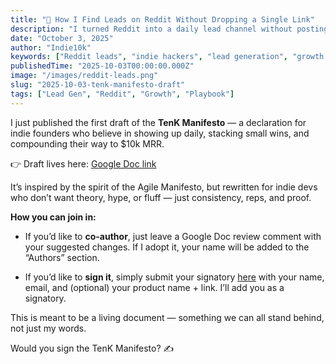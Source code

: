 ```yaml
---
title: "🎯 How I Find Leads on Reddit Without Dropping a Single Link"
description: "I turned Reddit into a daily lead channel without posting a single link. Here’s the playbook that works without spam, cringe, or bans."
date: "October 3, 2025"
author: "Indie10k"
keywords: ["Reddit leads", "indie hackers", "lead generation", "growth gym", "no spam", "MRR"]
publishedTime: "2025-10-03T00:00:00.000Z"
image: "/images/reddit-leads.png"
slug: "2025-10-03-tenk-manifesto-draft"
tags: ["Lead Gen", "Reddit", "Growth", "Playbook"]
---
```


I just published the first draft of the **TenK Manifesto** — a declaration for indie founders who believe in showing up daily, stacking small wins, and compounding their way to $10k MRR.

👉 Draft lives here: [Google Doc link](https://docs.google.com/document/d/10OjVTWtOpw_h6XZnXTOyZpcU6E4f44On-0bNwFFDQ7Y/edit?tab=t.0)

It’s inspired by the spirit of the Agile Manifesto, but rewritten for indie devs who don’t want theory, hype, or fluff — just consistency, reps, and proof.

**How you can join in:**

-   If you’d like to **co-author**, just leave a Google Doc review comment with your suggested changes. If I adopt it, your name will be added to the “Authors” section.
    
-   If you’d like to **sign it**, simply submit your signatory [here](https://indie10k.com/manifesto) with your name, email, and (optional) your product name + link. I’ll add you as a signatory.
    

This is meant to be a living document — something we can all stand behind, not just my words.

Would you sign the TenK Manifesto? ✍️
